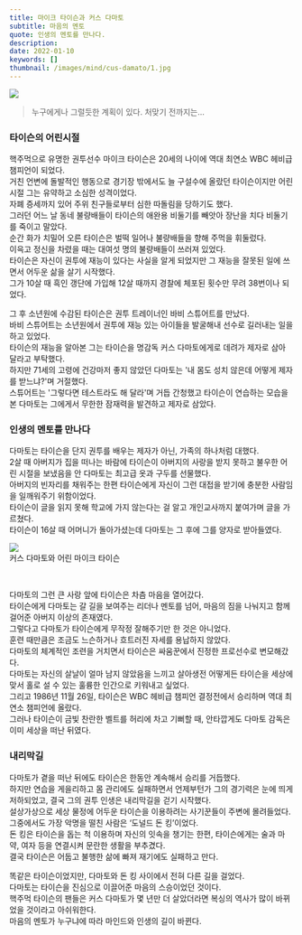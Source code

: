 ```yaml
---
title: 마이크 타이슨과 커스 다마토
subtitle: 마음의 멘토
quote: 인생의 멘토를 만나다.
description: 
date: 2022-01-10
keywords: []
thumbnail: /images/mind/cus-damato/1.jpg
---
```


![](/images/mind/cus-damato/1.jpg)

> 누구에게나 그럴듯한 계획이 있다. 처맞기 전까지는...

### 타이슨의 어린시절

핵주먹으로 유명한 권투선수 마이크 타이슨은 20세의 나이에 역대 최연소 WBC 헤비급 챔피언이 되었다.  
거친 언변에 돌발적인 행동으로 경기장 밖에서도 늘 구설수에 올랐던 타이슨이지만 어린 시절 그는 유약하고 소심한 성격이었다.  
자폐 증세까지 있어 주위 친구들로부터 심한 따돌림을 당하기도 했다.  
그러던 어느 날 동네 불량배들이 타이슨의 애완용 비둘기를 빼앗아 장난을 치다 비둘기를 죽이고 말았다.  
순간 화가 치밀어 오른 타이슨은 벌떡 일어나 불량배들을 향해 주먹을 휘둘렀다.  
이윽고 정신을 차렸을 때는 대여섯 명의 불량배들이 쓰러져 있었다.  
타이슨은 자신이 권투에 재능이 있다는 사실을 알게 되었지만 그 재능을 잘못된 일에 쓰면서 어두운 삶을 살기 시작했다.  
그가 10살 때 흑인 갱단에 가입해 12살 때까지 경찰에 체포된 횟수만 무려 38번이나 되었다.  
  
그 후 소년원에 수감된 타이슨은 권투 트레이너인 바비 스튜어트를 만났다.  
바비 스튜어트는 소년원에서 권투에 재능 있는 아이들을 발굴해내 선수로 길러내는 일을 하고 있었다.  
타이슨의 재능을 알아본 그는 타이슨을 명감독 커스 다마토에게로 데려가 제자로 삼아 달라고 부탁했다.  
하지만 71세의 고령에 건강마저 좋지 않았던 다마토는 '내 몸도 성치 않은데 어떻게 제자를 받느냐?'며 거절했다.  
스튜어트는 '그렇다면 테스트라도 해 달라'며 거듭 간청했고 타이슨이 연습하는 모습을 본 다마토는 그에게서 무한한 잠재력을 발견하고 제자로 삼았다.  

### 인생의 멘토를 만나다

다마토는 타이슨을 단지 권투를 배우는 제자가 아닌, 가족의 하나처럼 대했다.  
2살 때 아버지가 집을 떠나는 바람에 타이슨이 아버지의 사랑을 받지 못하고 불우한 어린 시절을 보냈음을 안 다마토는 최고급 옷과 구두를 선물했다.  
아버지의 빈자리를 채워주는 한편 타이슨에게 자신이 그런 대접을 받기에 충분한 사람임을 일깨워주기 위함이었다.  
타이슨이 글을 읽지 못해 학교에 가지 않는다는 걸 알고 개인교사까지 붙여가며 글을 가르쳤다.  
타이슨이 16살 때 어머니가 돌아가셨는데 다마토는 그 후에 그를 양자로 받아들였다.  

![](https://firebasestorage.googleapis.com/v0/b/mind-kr.appspot.com/o/img%2F76-4.jpg?alt=media&token=04085518-e609-431d-baa6-be2b419f6c73)  
커스 다마토와 어린 마이크 타이슨

  

다마토의 그런 큰 사랑 앞에 타이슨은 차츰 마음을 열어갔다.  
​타이슨에게 다마토는 갈 길을 보여주는 리더나 멘토를 넘어, 마음의 짐을 나눠지고 함께 걸어준 아버지 이상의 존재였다.  
그렇다고 다마토가 타이슨에게 무작정 잘해주기만 한 것은 아니었다.  
훈련 때만큼은 조금도 느슨하거나 흐트러진 자세를 용납하지 않았다.  
다마토의 체계적인 조련을 거치면서 타이슨은 싸움꾼에서 진정한 프로선수로 변모해갔다.  
다마토는 자신의 살날이 얼마 남지 않았음을 느끼고 살아생전 어떻게든 타이슨을 세상에 맞서 홀로 설 수 있는 훌륭한 인간으로 키워내고 싶었다.  
그리고 1986년 11월 26일, 타이슨은 WBC 헤비급 챔피언 결정전에서 승리하며 역대 최연소 챔피언에 올랐다.  
그러나 타이슨이 금빛 찬란한 벨트를 허리에 차고 기뻐할 때, 안타깝게도 다마토 감독은 이미 세상을 떠난 뒤였다.  

### 내리막길

다마토가 곁을 떠난 뒤에도 타이슨은 한동안 계속해서 승리를 거듭했다.  
하지만 연습을 게을리하고 몸 관리에도 실패하면서 언제부턴가 그의 경기력은 눈에 띄게 저하되었고, 결국 그의 권투 인생은 내리막길을 걷기 시작했다.  
설상가상으로 세상 물정에 어두운 타이슨을 이용하려는 사기꾼들이 주변에 몰려들었다.  
그중에서도 가장 악명을 떨친 사람은 ‘도널드 돈 킹’이었다.  
돈 킹은 타이슨을 돕는 척 이용하며 자신의 잇속을 챙기는 한편, 타이슨에게는 술과 마약, 여자 등을 연결시켜 문란한 생활을 부추겼다.  
결국 타이슨은 어둡고 불행한 삶에 빠져 재기에도 실패하고 만다.  
  
똑같은 타이슨이었지만, 다마토와 돈 킹 사이에서 전혀 다른 길을 걸었다.  
다마토는 타이슨을 진심으로 이끌어준 마음의 스승이었던 것이다.  
핵주먹 타이슨의 팬들은 커스 다마토가 몇 년만 더 살았더라면 복싱의 역사가 많이 바뀌었을 것이라고 아쉬워한다.  
마음의 멘토가 누구냐에 따라 마인드와 인생의 길이 바뀐다.